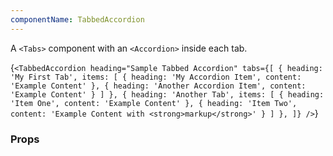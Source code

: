 ```yaml
---
componentName: TabbedAccordion
---
```


A `<Tabs>` component with an `<Accordion>` inside each tab.

<LiveComponent>{`<TabbedAccordion
  heading="Sample Tabbed Accordion"
  tabs={[
    {
      heading: 'My First Tab',
      items: [
        { heading: 'My Accordion Item', content: 'Example Content' },
        { heading: 'Another Accordion Item', content: 'Example Content' }
      ]
    },
    {
      heading: 'Another Tab',
      items: [
        { heading: 'Item One', content: 'Example Content' },
        { heading: 'Item Two', content: 'Example Content with <strong>markup</strong>' }
      ]
    },
  ]}
/>`}</LiveComponent>

<UsageDetails packageName="@hashicorp/react-tabbed-accordion" />

### Props

<PropsTable props={componentProps} />

